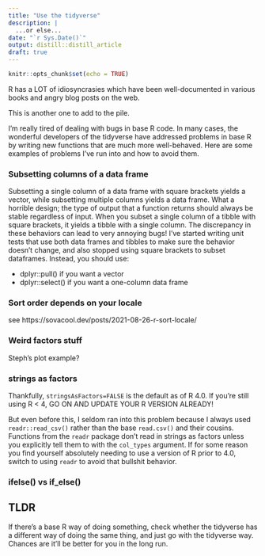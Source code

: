 ```yaml
---
title: "Use the tidyverse"
description: |
  ...or else...
date: "`r Sys.Date()`"
output: distill::distill_article
draft: true
---
```


```r
knitr::opts_chunk$set(echo = TRUE)
```

R has a LOT of idiosyncrasies which have been well-documented in various books and angry blog posts on the web.

This is another one to add to the pile.

I'm really tired of dealing with bugs in base R code.
In many cases, the wonderful developers of the tidyverse have addressed problems in base R by writing new functions that are much more well-behaved.
Here are some examples of problems I've run into and how to avoid them.

### Subsetting columns of a data frame

Subsetting a single column of a data frame with square brackets yields a vector,
while subsetting multiple columns yields a data frame.
What a horrible design; the type of output that a function returns should always be stable regardless of input.
When you subset a single column of a tibble with square brackets, it yields a tibble with a single column.
The discrepancy in these behaviors can lead to very annoying bugs!
I've started writing unit tests that use both data frames and tibbles to make sure the behavior doesn't change, and also stopped using square brackets to subset dataframes.
Instead, you should use:

- dplyr::pull() if you want a vector
- dplyr::select() if you want a one-column data frame

### Sort order depends on your locale

see https://sovacool.dev/posts/2021-08-26-r-sort-locale/

### Weird factors stuff

Steph's plot example?

### strings as factors

Thankfully, `stringsAsFactors=FALSE` is the default as of R 4.0. 
If you're still using R < 4, GO ON AND UPDATE YOUR R VERSION ALREADY!

But even before this, I seldom ran into this problem because I always used 
`readr::read_csv()` rather than the base `read.csv()` and their cousins.
Functions from the `readr` package don't read in strings as factors unless you explicitly tell them to with the `col_types` argument.
If for some reason you find yourself absolutely needing to use a version of R prior to 4.0, switch to using `readr` to avoid that bullshit behavior.


### ifelse() vs if_else()

## TLDR

If there's a base R way of doing something, check whether the tidyverse has a
different way of doing the same thing, and just go with the tidyverse way.
Chances are it'll be better for you in the long run.
